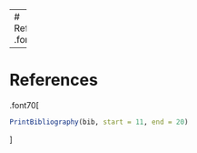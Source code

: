 
---
# References
.font70[
```r
PrintBibliography(bib, start = 1, end = 10)
```
]

---
# References
.font70[
```r
PrintBibliography(bib, start = 11, end = 20)
```
]
